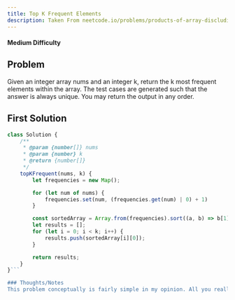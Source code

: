 ```yaml
---
title: Top K Frequent Elements 
description: Taken From neetcode.io/problems/products-of-array-discluding-self
---
```


#### Medium Difficulty

## Problem
Given an integer array nums and an integer k, return the k most frequent elements within the array.
The test cases are generated such that the answer is always unique.
You may return the output in any order.

## First Solution

```js
class Solution {
	/**
	 * @param {number[]} nums
	 * @param {number} k
	 * @return {number[]}
	 */
	topKFrequent(nums, k) {
		let frequencies = new Map();

		for (let num of nums) {
			frequencies.set(num, (frequencies.get(num) | 0) + 1)
		}

		const sortedArray = Array.from(frequencies).sort((a, b) => b[1] - a[1]);
		let results = [];
		for (let i = 0; i < k; i++) {
			results.push(sortedArray[i][0]);
		}

		return results;
	}
}```

### Thoughts/Notes
This problem conceptually is fairly simple in my opinion. All you really need is some method to tie a number and it's frequency together, which in my case I used a hashmap. From here, you can convert it into an array and sort it so that the most frequent numbers are at the beginning of the array. From here it's as simply as getting the top `k` frequent numbers and returning them as an array. The actual hardest part of this problem to me was the process of converting the map to an array and then sorting it, since switching to JavaScript for DSA problems I have had a little bit of trouble remembering hwo to properly use some of the array manipulation functions. Overall though this problem is a breeze.
